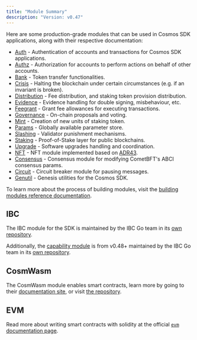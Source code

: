 ```yaml
---
title: "Module Summary"
description: "Version: v0.47"
---
```


Here are some production-grade modules that can be used in Cosmos SDK applications, along with their respective documentation:

* [Auth](/sdk/v0.47/build/modules/auth/auth) - Authentication of accounts and transactions for Cosmos SDK applications.
* [Authz](/sdk/v0.47/build/modules/authz/README) - Authorization for accounts to perform actions on behalf of other accounts.
* [Bank](/sdk/v0.47/build/modules/bank/README) - Token transfer functionalities.
* [Crisis](/sdk/v0.47/build/modules/crisis/README) - Halting the blockchain under certain circumstances (e.g. if an invariant is broken).
* [Distribution](/sdk/v0.47/build/modules/distribution/README) - Fee distribution, and staking token provision distribution.
* [Evidence](/sdk/v0.47/build/modules/evidence/README) - Evidence handling for double signing, misbehaviour, etc.
* [Feegrant](/sdk/v0.47/build/modules/feegrant/README) - Grant fee allowances for executing transactions.
* [Governance](/sdk/v0.47/build/modules/gov/README) - On-chain proposals and voting.
* [Mint](/sdk/v0.47/build/modules/mint/README) - Creation of new units of staking token.
* [Params](/sdk/v0.47/build/modules/params/README) - Globally available parameter store.
* [Slashing](/sdk/v0.47/build/modules/slashing/README) - Validator punishment mechanisms.
* [Staking](/sdk/v0.47/build/modules/staking/README) - Proof-of-Stake layer for public blockchains.
* [Upgrade](/sdk/v0.47/build/modules/upgrade/README) - Software upgrades handling and coordination.
* [NFT](/sdk/v0.47/build/modules/nft/README) - NFT module implemented based on [ADR43](https://docs.cosmos.network/main/architecture/adr-043-nft-module.html).
* [Consensus](/sdk/v0.47/build/modules/consensus/README) - Consensus module for modifying CometBFT's ABCI consensus params.
* [Circuit](/sdk/v0.47/build/modules/circuit/README) - Circuit breaker module for pausing messages.
* [Genutil](/sdk/v0.47/build/modules/genutil/README) - Genesis utilities for the Cosmos SDK.

To learn more about the process of building modules, visit the [building modules reference documentation](https://docs.cosmos.network/main/building-modules/intro).

## IBC[​](#ibc "Direct link to IBC")

The IBC module for the SDK is maintained by the IBC Go team in its [own repository](https://github.com/cosmos/ibc-go).

Additionally, the [capability module](https://github.com/cosmos/ibc-go/tree/fdd664698d79864f1e00e147f9879e58497b5ef1/modules/capability) is from v0.48+ maintained by the IBC Go team in its [own repository](https://github.com/cosmos/ibc-go/tree/fdd664698d79864f1e00e147f9879e58497b5ef1/modules/capability).

## CosmWasm[​](#cosmwasm "Direct link to CosmWasm")

The CosmWasm module enables smart contracts, learn more by going to their [documentation site](https://book.cosmwasm.com/), or visit [the repository](https://github.com/CosmWasm/cosmwasm).

## EVM[​](#evm "Direct link to EVM")

Read more about writing smart contracts with solidity at the official [`evm` documentation page](https://docs.evmos.org/protocol/modules/evm).
